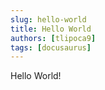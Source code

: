 ---
slug: hello-world
title: Hello World
authors: [tlipoca9]
tags: [docusaurus]
---

Hello World!

